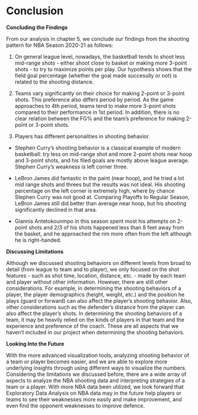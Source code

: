 # Conclusion

**Concluding the Findings**

From our analysis in chapter 5, we conclude our findings from the shooting pattern for NBA Season 2020-21 as follows:

1. On general league level, nowadays, the basketball tends to shoot less mid-range shots - either shoot close to basket or making more 3-point shots - to try to maximize points per play. Our hypothesis shows that the field goal percentage (whether the goal made succesully or not) is related to the shooting distance. 

2. Teams vary significantly on their choice for making 2-point or 3-point shots. This preference also differs period by period. As the game approaches to 4th period, teams tend to make more 3-point shots compared to their performance in 1st period. In addition, there is no clear relation between the FG% and the team's preference for making 2-point or 3-point shots. 

3. Players has different personalities in shooting behavior. 
- Stephen Curry's shooting behavior is a classical example of modern basketball: try less on mid-range shot and more 2-point shots near hoop and 3-point shots, and his filed goals are mostly above league average. Stephen Curry's weakness is left corner three. 

- LeBron James did fantastic in the paint (near hoop), and he tried a lot mid range shots and threes but the results was not ideal. His shooting percentage on the left corner is extremely high, where by chance Stephen Curry was not good at. Comparing Playoffs to Regular Season, LeBron James still did better than average near hoop, but his shooting significantly declined in that area.

- Giannis Antetokounmpo in this season spent most his attempts on 2-point shots and 2/3 of his shots happened less than 8 feet away from the basket, and he approached the rim more often from the left although he is right-handed.

**Discussing Limitations**

Although we discussed shooting behaviors on different levels from broad to detail (from league to team and to player), we only focused on the shot features - such as shot time, location, distance, etc. - made by each team and player without other information. However, there are still other considerations. For example, in determining the shooting behaviors of a player, the player demographics (height, weight, etc.) and the position he plays (guard or forward) can also affect the player's shooting behavior. Also, other considerations such as the defender's distance from the player can also affect the player's shots. In determining the shooting behaviors of a team, it may be heavily relied on the kinds of players in that team and the experience and preference of the coach. These are all aspects that we haven't included in our project when determining the shooting behaviors.


**Looking Into the Future**

With the more advanced visualization tools, analyzing shooting behavior of a team or player becomes easier, and we are able to explore more underlying insights through using different ways to visualize the numbers. Considering the limitations we discussed before, there are a wide array of aspects to analyze the NBA shooting data and interpreting strategies of a team or a player. With more NBA data been utilized, we look forward that Exploratory Data Analysis on NBA data may in the future help players or teams to see their weaknesses more easily and make improvement, and even find the opponent weaknesses to improve defence.
